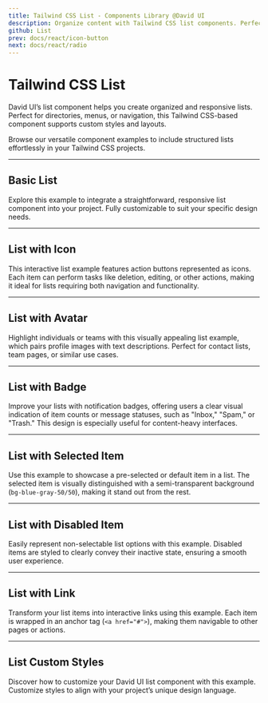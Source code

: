 ```yaml
---
title: Tailwind CSS List - Components Library @David UI
description: Organize content with Tailwind CSS list components. Perfect for menus, directories, or navigation with customizable and responsive designs.
github: List
prev: docs/react/icon-button
next: docs/react/radio
---
```


# Tailwind CSS List

David UI’s list component helps you create organized and responsive lists. Perfect for directories, menus, or navigation, this Tailwind CSS-based component supports custom styles and layouts. 

Browse our versatile component examples to include structured lists effortlessly in your Tailwind CSS projects.


---

## Basic List

Explore this example to integrate a straightforward, responsive list component into your project. Fully customizable to suit your specific design needs.

<PreviewWithCode relativePath="list/list-demo.tsx" language="html" />

---

## List with Icon

This interactive list example features action buttons represented as icons. Each item can perform tasks like deletion, editing, or other actions, making it ideal for lists requiring both navigation and functionality.

<PreviewWithCode relativePath="list/list-with-icon.tsx" language="html" />

---

## List with Avatar

Highlight individuals or teams with this visually appealing list example, which pairs profile images with text descriptions. Perfect for contact lists, team pages, or similar use cases.

<PreviewWithCode relativePath="list/list-with-avatar.tsx" language="html" />

---

## List with Badge

Improve your lists with notification badges, offering users a clear visual indication of item counts or message statuses, such as "Inbox," "Spam," or "Trash." This design is especially useful for content-heavy interfaces.

<PreviewWithCode relativePath="list/list-with-badge.tsx" language="html" />

---

## List with Selected Item

Use this example to showcase a pre-selected or default item in a list. The selected item is visually distinguished with a semi-transparent background (`bg-blue-gray-50/50`), making it stand out from the rest.

<PreviewWithCode relativePath="list/list-with-selected-item.tsx" language="html" />

---

## List with Disabled Item

Easily represent non-selectable list options with this example. Disabled items are styled to clearly convey their inactive state, ensuring a smooth user experience.

<PreviewWithCode relativePath="list/list-with-disabled-item.tsx" language="html" />

---

## List with Link

Transform your list items into interactive links using this example. Each item is wrapped in an anchor tag (`<a href="#">`), making them navigable to other pages or actions.

<PreviewWithCode relativePath="list/list-with-link.tsx" language="html" />


---

## List Custom Styles

Discover how to customize your David UI list component with this example. Customize styles to align with your project’s unique design language.

<PreviewWithCode relativePath="list/list-custom-styles.tsx" language="html" />
